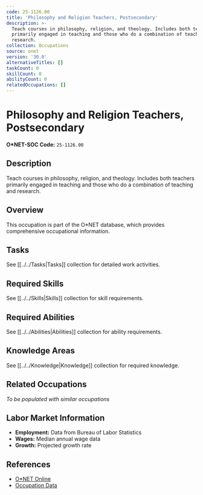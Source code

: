 ```yaml
---
code: 25-1126.00
title: 'Philosophy and Religion Teachers, Postsecondary'
description: >-
  Teach courses in philosophy, religion, and theology. Includes both teachers
  primarily engaged in teaching and those who do a combination of teaching and
  research.
collection: Occupations
source: onet
version: '30.0'
alternativeTitles: []
taskCount: 0
skillCount: 0
abilityCount: 0
relatedOccupations: []
---
```

# Philosophy and Religion Teachers, Postsecondary

**O*NET-SOC Code:** `25-1126.00`

## Description

Teach courses in philosophy, religion, and theology. Includes both teachers primarily engaged in teaching and those who do a combination of teaching and research.

## Overview

This occupation is part of the O*NET database, which provides comprehensive occupational information.

## Tasks

See [[../../Tasks|Tasks]] collection for detailed work activities.

## Required Skills

See [[../../Skills|Skills]] collection for skill requirements.

## Required Abilities

See [[../../Abilities|Abilities]] collection for ability requirements.

## Knowledge Areas

See [[../../Knowledge|Knowledge]] collection for required knowledge.

## Related Occupations

*To be populated with similar occupations*

## Labor Market Information

- **Employment:** Data from Bureau of Labor Statistics
- **Wages:** Median annual wage data
- **Growth:** Projected growth rate

## References

- [O*NET Online](https://www.onetonline.org/link/summary/25-1126.00)
- [Occupation Data](https://www.onetcenter.org/)
